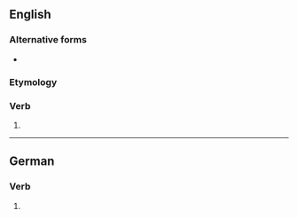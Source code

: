 ==English==

===Alternative forms===
* {{l|en|bring'st}} {{qualifier|obsolete}}

===Etymology===
{{suffix|bring|est|lang=en}}

===Verb===
{{head|en|verb form}}

# {{en-archaic second-person singular of|bring}}

----

==German==

===Verb===
{{head|de|verb form}}

# {{de-verb form of|bringen|2|s|k1}}